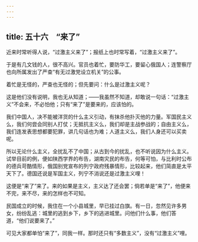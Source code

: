 ```yaml
---
---
---
```

title: 五十六　“来了”
---



近来时常听得人说，“过激主义来了”；报纸上也时常写着，“过激主义来了”。

于是有几文钱的人，很不高兴。官员也着忙，要防华工，要留心俄国人；连警察厅也向所属发出了严查“有无过激党设立机关”的公事。

着忙是无怪的，严查也无怪的；但先要问：什么是过激主义呢？

这是他们没有说明，我也无从知道；——我虽然不知道，却敢说一句话：“过激主义”不会来，不必怕他；只有“来了”是要来的，应该怕的。

我们中国人，决不能被洋货的什么主义引动，有抹杀他扑灭他的力量。军国民主义么，我们何尝会同别人打仗；无抵抗主义么，我们却是主战参战的；自由主义么，我们连发表思想都要犯罪，讲几句话也为难；人道主义么，我们人身还可以买卖呢。

所以无论什么主义，全扰乱不了中国；从古到今的扰乱，也不听说因为什么主义。试举目前的例，便如陕西学界的布告，湖南灾民的布告，何等可怕，与比利时公布的德兵苛酷情形，俄国别党宣布的列宁政府残暴情形，比较起来，他们简直是太平天下了。德国还说是军国主义，列宁不消说还是过激主义哩！

这便是“来了”来了。来的如果是主义，主义达了还会罢；倘若单是“来了”，他便来不完，来不尽，来的怎样也不可知。

民国成立的时候，我住在一个小县城里，早已挂过白旗。有一日，忽然见许多男女，纷纷乱逃：城里的逃到乡下，乡下的逃进城里。问他们什么事，他们答道，“他们说要来了。”

可见大家都单怕“来了”，同我一样。那时还只有“多数主义”，没有“过激主义”哩。